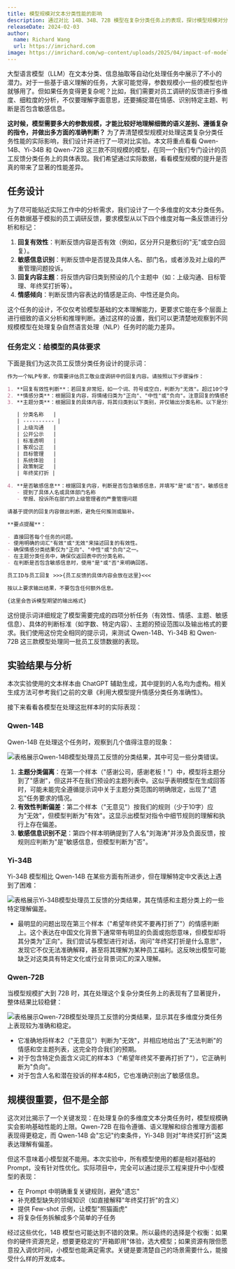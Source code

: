 ```yaml
---
title: 模型规模对文本分类性能的影响
description: 通过对比 14B、34B、72B 模型在复杂分类任务上的表现，探讨模型规模对分类准确性的实际影响，并分析关键影响因素
releaseDate: 2024-02-03
author:
  name: Richard Wang
  url: https://imrichard.com
image: https://imrichard.com/wp-content/uploads/2025/04/impact-of-model-scale-on-text-classification-cover.avif
---
```


大型语言模型（LLM）在文本分类、信息抽取等自动化处理任务中展示了不小的潜力。对于一些基于语义理解的任务，大家可能觉得，参数规模小一些的模型也许就够用了。但如果任务变得更复杂呢？比如，我们需要对员工调研的反馈进行多维度、细粒度的分析，不仅要理解字面意思，还要捕捉潜在情感、识别特定主题、判断是否包含敏感信息。

**这时候，模型需要多大的参数规模，才能比较好地理解细微的语义差别、遵循复杂的指令，并做出多方面的准确判断？** 为了弄清楚模型规模对处理这类复杂分类任务性能的实际影响，我们设计并进行了一项对比实验。本文将重点看看 Qwen-14B、Yi-34B 和 Qwen-72B 这三款不同规模的模型，在同一个我们专门设计的员工反馈分类任务上的具体表现。我们希望通过实际数据，看看模型规模的提升是否真的带来了显著的性能差异。

## 任务设计

为了尽可能贴近实际工作中的分析需求，我们设计了一个多维度的文本分类任务。任务数据基于模拟的员工调研反馈，要求模型从以下四个维度对每一条反馈进行分析和标记：

1. **回复有效性**：判断反馈内容是否有效（例如，区分开只是敷衍的"无"或空白回复）。
2. **敏感信息识别**：判断反馈中是否提及具体人名、部门名，或者涉及对上级的严重管理问题投诉。
3. **回复内容主题**：将反馈内容归类到预设的几个主题中（如：上级沟通、目标管理、年终奖打折等）。
4. **情感倾向**：判断反馈内容表达的情感是正向、中性还是负向。

这个任务的设计，不仅仅考验模型基础的文本理解能力，更要求它能在多个层面上进行细致的语义分析和推理判断。通过这样的设置，我们可以更清楚地观察到不同规模模型在处理复杂自然语言处理（NLP）任务时的能力差异。

### 任务定义：给模型的具体要求

下面是我们为这次员工反馈分类任务设计的提示词：

```markdown
作为一个NLP专家，你需要评估员工敬业度调研中的回复内容。请按照以下步骤操作：

1. **回复有效性判断**：若回复非常短，如一个词、符号或空白，判断为"无效"。超过10个字即为"有效"。
2. **情感分类**：根据回复内容，将情绪归类为"正向"、"中性"或"负向"。注意回复的情感色彩、态度和情绪。对于使用反话或反讽的回复，尝试识别实际意图，并据此分类。
3. **主题分类**：根据回复的具体内容，将其归类到以下类别，并仅输出分类名称。以下是分类名称的表格形式呈现：

   | 分类名称   |
   | ---------- |
   | 上级沟通   |
   | 公开公示   |
   | 标准透明   |
   | 客观公正   |
   | 目标管理   |
   | 系统体验   |
   | 政策制定   |
   | 年终奖打折 |

4. **是否敏感信息**：根据回复内容，判断是否包含敏感信息，并填写"是"或"否"。敏感信息包括：
   - 提到了具体人名或具体部门名称
   - 举报、投诉所在部门的上级管理者的严重管理问题

请基于提供的回复内容做出判断，避免任何推测或脑补。

**要点提醒**：

- 直接回答每个任务的问题。
- 使用明确的词汇"有效"或"无效"来描述回复的有效性。
- 确保情感分类结果仅为"正向"、"中性"或"负向"之一。
- 在主题分类任务中，确保仅返回表中的分类名称。
- 在判断是否包含敏感信息时，使用"是"或"否"来明确回答。

员工ID与员工回复 >>>{员工反馈的具体内容会放在这里}<<<

按以上要求输出结果，不要包含任何额外信息。

{这里会告诉模型期望的输出格式}
```

这份提示词详细规定了模型需要完成的四项分析任务（有效性、情感、主题、敏感信息）、具体的判断标准（如字数、特定内容）、主题的预设范围以及输出格式的要求。我们使用这份完全相同的提示词，来测试 Qwen-14B、Yi-34B 和 Qwen-72B 这三款模型处理同一批员工反馈数据的表现。

## 实验结果与分析

<Callout type="info">
  本次实验使用的文本样本由 ChatGPT
  辅助生成，其中提到的人名均为虚构。相关生成方法可参考我们之前的文章《利用大模型提升情感分类任务准确性》。
</Callout>

接下来看看各模型在处理这批样本时的实际表现：

### Qwen-14B

Qwen-14B 在处理这个任务时，观察到几个值得注意的现象：

![表格展示Qwen-14B模型处理员工反馈的分类结果，其中可见一些分类错误。](https://imrichard.com/wp-content/uploads/2025/04/qwen-14b-classification-results.avif)

1. **主题分类偏离**：在第一个样本（"感谢公司，感谢老板！"）中，模型将主题分到了"感谢"，但这并不在我们预设的主题列表中。这似乎表明模型在生成回答时，可能未能完全遵循提示词中关于主题分类范围的明确限定，出现了"遗忘"任务要求的情况。
2. **有效性判断偏差**：第二个样本（"无意见"）按我们的规则（少于10字）应为"无效"，但模型判断为"有效"。这显示出模型对指令中细节规则的理解和执行上存在偏差。
3. **敏感信息识别不足**：第四个样本明确提到了人名"刘海涛"并涉及负面反馈，按规则应判断为"是"敏感信息，但模型判断为"否"。

### Yi-34B

Yi-34B 模型相比 Qwen-14B 在某些方面有所进步，但在理解特定中文表达上遇到了困难：

![表格展示Yi-34B模型处理员工反馈的分类结果，其在情感和主题分类上的一些特定理解偏差。](https://imrichard.com/wp-content/uploads/2025/04/yi-34b-classification-results.avif)

- 最明显的问题出现在第三个样本（"希望年终奖不要再打折了"）的情感判断上。这个表达在中国文化背景下通常带有明显的负面或抱怨意味，但模型却将其分类为"正向"。我们尝试与模型进行对话，询问"年终奖打折是什么意思"，发现它不仅无法准确解释，甚至将其理解为某种员工福利。这反映出模型可能缺乏对这类具有特定文化或行业背景词汇的深入理解。

### Qwen-72B

当模型规模扩大到 72B 时，其在处理这个复杂分类任务上的表现有了显著提升，整体结果比较稳健：

![表格展示Qwen-72B模型处理员工反馈的分类结果，显示其在多维度分类任务上表现较为准确和稳定。](https://imrichard.com/wp-content/uploads/2025/04/qwen-72b-classification-results.avif)

- 它准确地将样本2（"无意见"）判断为"无效"，并相应地给出了"无法判断"的情感和空主题列表，这完全符合我们的预期。
- 对于包含特定负面含义词汇的样本3（"希望年终奖不要再打折了"），它正确判断为"负向"。
- 对于包含人名和潜在投诉的样本4和5，它也准确识别出了敏感信息。

## 规模很重要，但不是全部

这次对比揭示了一个关键发现：在处理复杂的多维度文本分类任务时，模型规模确实会影响基础性能的上限。Qwen-72B 在指令遵循、语义理解和综合推理方面都表现得更稳定，而 Qwen-14B 会"忘记"约束条件，Yi-34B 则对"年终奖打折"这类表达理解有偏差。

但这不意味着小模型就不能用。本次实验中，所有模型使用的都是相对基础的 Prompt，没有针对性优化。实际项目中，完全可以通过提示工程来提升中小型模型的表现：

- 在 Prompt 中明确重复关键规则，避免"遗忘"
- 补充模型缺失的领域知识（如直接解释"年终奖打折"的含义）
- 提供 Few-shot 示例，让模型"照猫画虎"
- 将复杂任务拆解成多个简单的子任务

经过这些优化，14B 模型也可能达到不错的效果。所以最终的选择是个权衡：如果你的硬件资源充足，想要更稳定的"开箱即用"体验，选大模型；如果资源有限但愿意投入调优时间，小模型也能满足需求。关键是要清楚自己的场景需要什么，能接受什么样的开发成本。
